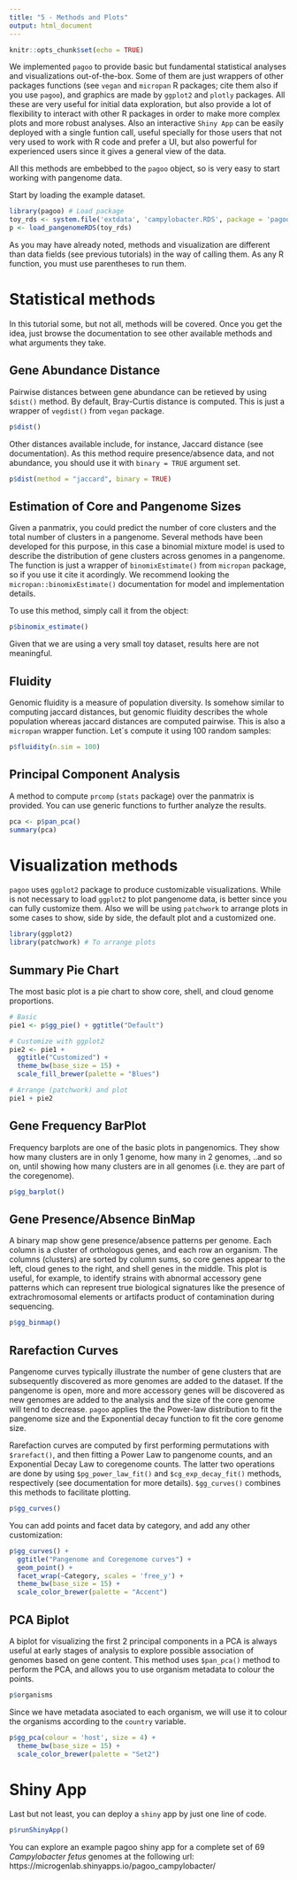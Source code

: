```yaml
---
title: "5 - Methods and Plots"
output: html_document
---
```


```r
knitr::opts_chunk$set(echo = TRUE)
```

We implemented `pagoo` to provide basic but fundamental statistical analyses and visualizations out-of-the-box. Some of them are just wrappers of other packages functions (see `vegan` and `micropan` R packages; cite them also if you use `pagoo`), and graphics are made by `ggplot2` and `plotly` packages. All these are very useful for initial data exploration, but also provide a lot of flexibility to interact with other R packages in order to make more complex plots and more robust analyses. Also an interactive `Shiny App` can be easily deployed with a single funtion call, useful specially for those users that not very used to work with R code and prefer a UI, but also powerful for experienced users since it gives a general view of the data.

All this methods are embebbed to the `pagoo` object, so is very easy to start working with pangenome data.

Start by loading the example dataset.

```r
library(pagoo) # Load package
toy_rds <- system.file('extdata', 'campylobacter.RDS', package = 'pagoo')
p <- load_pangenomeRDS(toy_rds)
```

As you may have already noted, methods and visualization are different than data fields (see previous tutorials) in the way of calling them. As any R function, you must use parentheses to run them. 

# Statistical methods
In this tutorial some, but not all, methods will be covered. Once you get the idea, just browse the documentation to see other available methods and what arguments they take.

## Gene Abundance Distance
Pairwise distances between gene abundance can be retieved by using `$dist()` method. By default, Bray-Curtis distance is computed. This is just a wrapper of `vegdist()` from `vegan` package.
```r
p$dist()
```
Other distances available include, for instance, Jaccard distance (see documentation). As this method require presence/absence data, and not abundance, you should use it with `binary = TRUE` argument set.

```r
p$dist(method = "jaccard", binary = TRUE)
```

<!-- ## Rarefaction -->
<!-- A rarefaction or permutation sampling method is available. By default, it performs 10 permutations sampling from 1 to nth genomes, and getting the resulting number of clusters for each pangenome.  -->

<!-- ```{r} -->
<!-- p$rarefact() -->
<!-- ``` -->
<!-- You can also "rarefact" the coregenome. -->
<!-- ```{r, eval=FALSE} -->
<!-- p$rarefact(what = "coregenome") -->
<!-- ``` -->

<!-- ## Pangenome Power Law Fit -->
<!-- Using the above `$rarefact()` method, a Power Law function can be fitted. -->
<!-- ```{r} -->
<!-- pow_law <- p$pg_power_law_fit()$formula -->
<!-- ``` -->

<!-- ## Coregenome Exponential Decay Fit -->

<!-- ```{r} -->
<!-- ``` -->

## Estimation of Core and Pangenome Sizes
Given a panmatrix, you could predict the number of core clusters and the total number of clusters in a pangenome. Several methods have been developed for this purpose, in this case a binomial mixture model is used to describe the distribution of gene clusters across genomes in a pangenome. 
The function is just a wrapper of `binomixEstimate()` from `micropan` package, so if you use it cite it acordingly. We recommend looking the `micropan::binomixEstimate()` documentation for model and implementation details.

To use this method, simply call it from the object:

```r
p$binomix_estimate()
```

Given that we are using a very small toy dataset, results here are not meaningful.

## Fluidity
Genomic fluidity is a measure of population diversity. Is somehow similar to computing jaccard distances, but genomic fluidity describes the whole population whereas jaccard distances are computed pairwise. This is also a `micropan` wrapper function. Let`s compute it using 100 random samples:
```r
p$fluidity(n.sim = 100)
```

## Principal Component Analysis
A method to compute `prcomp` (`stats` package) over the panmatrix is provided. You can use generic functions to further analyze the results.
```r
pca <- p$pan_pca()
summary(pca)
```

# Visualization methods
`pagoo` uses `ggplot2` package to produce customizable visualizations. While is not necessary to load `ggplot2` to plot pangenome data, is better since you can fully customize them. Also we will be using `patchwork` to arrange plots in some cases to show, side by side, the default plot and a customized one.

```r
library(ggplot2)
library(patchwork) # To arrange plots
```

## Summary Pie Chart
The most basic plot is a pie chart to show core, shell, and cloud genome proportions.
```r
# Basic
pie1 <- p$gg_pie() + ggtitle("Default")

# Customize with ggplot2
pie2 <- pie1 + 
  ggtitle("Customized") + 
  theme_bw(base_size = 15) + 
  scale_fill_brewer(palette = "Blues")

# Arrange (patchwork) and plot
pie1 + pie2
```

## Gene Frequency BarPlot
Frequency barplots are one of the basic plots in pangenomics. They show how many clusters are in only 1 genome, how many in 2 genomes, ..and so on, until showing how many clusters are in all genomes (i.e. they are part of the coregenome).
```r
p$gg_barplot()
```

<!-- ## Distance HeatMap -->

<!-- ```{r} -->
<!-- p$gg_dist() -->
<!-- ``` -->

## Gene Presence/Absence BinMap
A binary map show gene presence/absence patterns per genome. Each column is a cluster of orthologous genes, and each row an organism. The columns (clusters) are sorted by column sums, so core genes appear to the left, cloud genes to the right, and shell genes in the middle. This plot is useful, for example, to identify strains with abnormal accessory gene patterns which can represent true biological signatures like the presence of extrachromosomal elements or artifacts product of contamination during sequencing.
```r
p$gg_binmap()
```

## Rarefaction Curves
Pangenome curves typically illustrate the number of gene clusters that are subsequently discovered as more genomes are added to the dataset. If the pangenome is open, more and more accessory genes will be discovered as new genomes are added to the analysis and the size of the core genome will tend to decrease. `pagoo` applies the the Power-law distribution to fit the pangenome size and the Exponential decay function to fit the core genome size.

Rarefaction curves are computed by first performing permutations with `$rarefact()`, and then fitting a Power Law to pangenome counts, and an Exponential Decay Law to coregenome counts. The latter two operations are done by using `$pg_power_law_fit()` and `$cg_exp_decay_fit()` methods, respectively (see documentation for more details). `$gg_curves()` combines this methods to facilitate plotting.
```r
p$gg_curves()
```

You can add points and facet data by category, and add any other customization:

```r
p$gg_curves() + 
  ggtitle("Pangenome and Coregenome curves") + 
  geom_point() + 
  facet_wrap(~Category, scales = 'free_y') + 
  theme_bw(base_size = 15) + 
  scale_color_brewer(palette = "Accent")
```

## PCA Biplot
A biplot for visualizing the first 2 principal components in a PCA is always useful at early stages of analysis to explore possible association of genomes based on gene content. This method uses `$pan_pca()` method to perform the PCA, and allows you to use organism metadata to colour the points.
```r
p$organisms
```
Since we have metadata asociated to each organism, we will use it to colour the organisms according to the `country` variable.

```r
p$gg_pca(colour = 'host', size = 4) + 
  theme_bw(base_size = 15) +
  scale_color_brewer(palette = "Set2")
```

# Shiny App
Last but not least, you can deploy a `shiny` app by just one line of code. 
```r
p$runShinyApp()
```
You can explore an example pagoo shiny app for a complete set of 69 _Campylobacter fetus_ genomes at the following url: https://microgenlab.shinyapps.io/pagoo_campylobacter/
